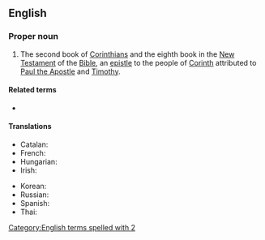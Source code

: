 {{book of the Bible|Second Epistle to the Corinthians}}
==English==

===Proper noun===
{{en-proper noun}}

# {{lb|en|biblical}} The second book of [[Corinthians]] and the eighth book in the [[New Testament]] of the [[Bible]], an [[epistle]] to the people of [[w:Corinth|Corinth]] attributed to [[w:Paul the Apostle|Paul the Apostle]] and [[w:Timothy|Timothy]].
#: {{syn|en|2 Cor.|q1=abbreviation}}

====Related terms====
* {{l|en|1 Corinthians}}

====Translations====
{{trans-top|book of the New Testament}}
* Catalan: {{t|ca|2 Corintis}}
* French: {{t|fr|2 Corinthiens}}
* Hungarian: {{t|hu|Pál második levele a korinthosziakhoz}}
* Irish: {{t|ga|2 Corantaigh|m-p}}
{{trans-mid}}
* Korean: {{t|ko|고린도후서|tr=gorindo huseo}} {{qualifier|Protestant}}
* Russian: {{t|ru|Второ́е посла́ние к Кори́нфянам|n}}
* Spanish: {{t|es|2 Corintios|m-p}}
* Thai: {{t|th|๒ โครินธ์}}
{{trans-bottom}}

[[Category:English terms spelled with 2]]